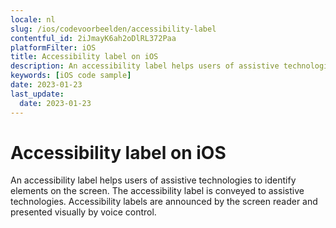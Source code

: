 ```yaml
---
locale: nl
slug: /ios/codevoorbeelden/accessibility-label
contentful_id: 2iJmayK6ah2oDlRL372Paa
platformFilter: iOS
title: Accessibility label on iOS
description: An accessibility label helps users of assistive technologies to identify elements on the screen.
keywords: [iOS code sample]
date: 2023-01-23
last_update:
  date: 2023-01-23
---
```


# Accessibility label on iOS

An accessibility label helps users of assistive technologies to identify elements on the screen. The accessibility label is conveyed to assistive technologies. Accessibility labels are announced by the screen reader and presented visually by voice control.

<CodeSample id="accessibility-label" locale="nl" platform="ios"/>
